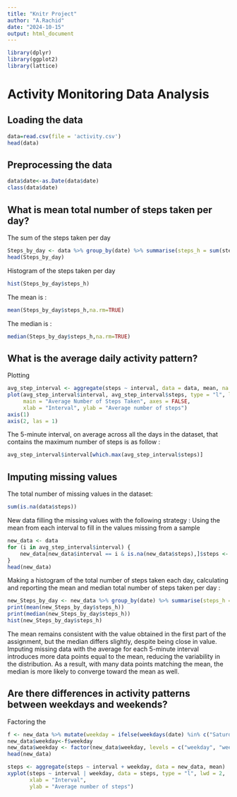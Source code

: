 ```yaml
---
title: "Knitr Project"
author: "A.Rachid"
date: "2024-10-15"
output: html_document
---
```


```r
library(dplyr)
library(ggplot2)
library(lattice)
```

# Activity Monitoring Data Analysis

## Loading the data

```r
data=read.csv(file = 'activity.csv')
head(data)
```

## Preprocessing the data

```r
data$date<-as.Date(data$date)
class(data$date)
```

## What is mean total number of steps taken per day?
The sum of the steps taken per day
```r
Steps_by_day <- data %>% group_by(date) %>% summarise(steps_h = sum(steps))
head(Steps_by_day)
```
Histogram of the steps taken per day
```r
hist(Steps_by_day$steps_h)
```
The mean is :
```r
mean(Steps_by_day$steps_h,na.rm=TRUE)
```
The median is :
```r
median(Steps_by_day$steps_h,na.rm=TRUE)
```

## What is the average daily activity pattern?
Plotting
```r
avg_step_interval <- aggregate(steps ~ interval, data = data, mean, na.rm = TRUE)
plot(avg_step_interval$interval, avg_step_interval$steps, type = "l", lwd = 2, col = "navy",
     main = "Average Number of Steps Taken", axes = FALSE,
     xlab = "Interval", ylab = "Average number of steps")
axis(1)
axis(2, las = 1)
```
 
The 5-minute interval, on average across all the days in the dataset, that contains the maximum number of steps is as follow :
 
```r
avg_step_interval$interval[which.max(avg_step_interval$steps)]
```

## Imputing missing values
The total number of missing values in the dataset:
```r
sum(is.na(data$steps))
```
New data filling the missing values with the following strategy :
Using the mean from each interval to fill in the values missing from a sample
```r
new_data <- data 
for (i in avg_step_interval$interval) {
    new_data[new_data$interval == i & is.na(new_data$steps),]$steps <- avg_step_interval$steps[avg_step_interval$interval == i]
}
head(new_data)
```

Making a histogram of the total number of steps taken each day, calculating and reporting the mean and median total number of steps taken per day :

```r
new_Steps_by_day <- new_data %>% group_by(date) %>% summarise(steps_h = sum(steps))
print(mean(new_Steps_by_day$steps_h))
print(median(new_Steps_by_day$steps_h))
hist(new_Steps_by_day$steps_h)

```

The mean remains consistent with the value obtained in the first part of the assignment, but the median differs slightly, despite being close in value. Imputing missing data with the average for each 5-minute interval introduces more data points equal to the mean, reducing the variability in the distribution. As a result, with many data points matching the mean, the median is more likely to converge toward the mean as well.

## Are there differences in activity patterns between weekdays and weekends?
Factoring the 
```r
f <- new_data %>% mutate(weekday = ifelse(weekdays(date) %in% c("Saturday", "Sunday"), "weekend", "weekday"))
new_data$weekday<-f$weekday
new_data$weekday <- factor(new_data$weekday, levels = c("weekday", "weekend"))
head(new_data)
```
```r
steps <- aggregate(steps ~ interval + weekday, data = new_data, mean)
xyplot(steps ~ interval | weekday, data = steps, type = "l", lwd = 2,
       xlab = "Interval", 
       ylab = "Average number of steps")
```